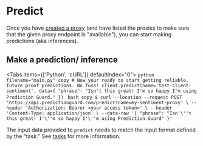 # Predict

Once you have [created a proxy](proxy) (and have listed the proxies to make sure that the given 
proxy endpoint is "available"), you can start making predictions (aka inferences).

## Make a prediction/ inference


<Tabs items={['Python', 'cURL']}  defaultIndex="0">
  <Tab>
    ```python filename="main.py" copy
    # Now your ready to start getting reliable, future proof predictions. No fuss!
    client.predict(name='test-client-sentiment', data={
        "phrase": "Isn't this great! I'm so happy I'm using Prediction Guard."
    })
    ```
  </Tab>
  <Tab>
    ```bash copy
    $ curl --location --request POST 'https://api.predictionguard.com/predict?name=my-sentiment-proxy' \
    --header 'Authorization: Bearer <your access token>' \
    --header 'Content-Type: application/json' \
    --data-raw '{
        "phrase": "Isn'\''t this great! I'\''m so happy I'\''m using Prediction Guard"
    }'
    ```
  </Tab>
</Tabs>

The input data provided to `predict` needs to match the input format defined by the "task." See [tasks](../tasks) 
for more information.